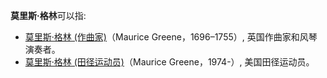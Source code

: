 '''莫里斯·格林'''可以指:
* [[莫里斯·格林_(作曲家)|莫里斯·格林 (作曲家)]]（Maurice Greene，1696–1755）, 英国作曲家和风琴演奏者。
* [[莫里斯·格林_(田径运动员)|莫里斯·格林 (田径运动员)]]（Maurice Greene，1974-）, 美国田径运动员。

{{Disambiguation|Cat=五字人名译名消歧义}}